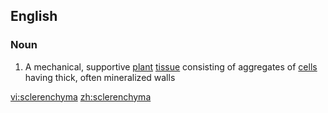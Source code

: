 ==English==

===Noun===
{{en-noun|-}}

#{{biology}} A mechanical, supportive [[plant]] [[tissue]] consisting of aggregates of [[cell]]s having thick, often mineralized walls

[[vi:sclerenchyma]]
[[zh:sclerenchyma]]